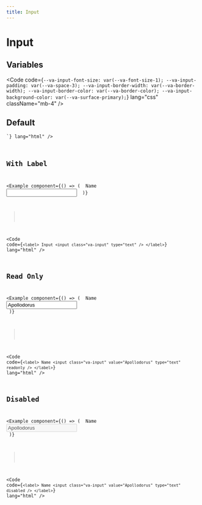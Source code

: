 ```yaml
---
title: Input
---
```



# Input

## Variables

<Code
  code={`--va-input-font-size: var(--va-font-size-1);
--va-input-padding: var(--va-space-3);
--va-input-border-width: var(--va-border-width);
--va-input-border-color: var(--va-border-color);
--va-input-background-color: var(--va-surface-primary);`}
  lang="css"
  className="mb-4"
/>

## Default

<Example component={Component}>
  <Code code={`<input class="va-input" type="text" />`} lang="html" />
</Example>

## With Label

<Example
  component={() => (
    <label>
      Name
      <input class="va-input" type="text" />
    </label>
)}

>

  <Code
    code={`<label>
  Input
  <input class="va-input" type="text" />
</label>`}
    lang="html"
  />
</Example>

## Read Only

<Example
  component={() => (
    <label>
      Name
      <input class="va-input" value="Apollodorus" type="text" readOnly />
    </label>
)}

>

  <Code
    code={`<label>
  Name
  <input class="va-input" value="Apollodorus" type="text" readonly />
</label>`}
    lang="html"
  />
</Example>

## Disabled

<Example
  component={() => (
    <label>
      Name
      <input class="va-input" value="Apollodorus" type="text" disabled />
    </label>
)}

>

  <Code
    code={`<label>
  Name
  <input class="va-input" value="Apollodorus" type="text" disabled />
</label>`}
    lang="html"
  />
</Example>
